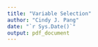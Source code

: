 ```yaml
---
title: "Variable Selection"
author: "Cindy J. Pang"
date: "`r Sys.Date()`"
output: pdf_document
---
```



